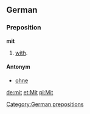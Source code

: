 ==German==
===Preposition===
'''mit'''

#[[with]].

====Antonym====
*[[ohne]]

[[Category:German prepositions]]

[[de:mit]]
[[et:Mit]]
[[pl:Mit]]